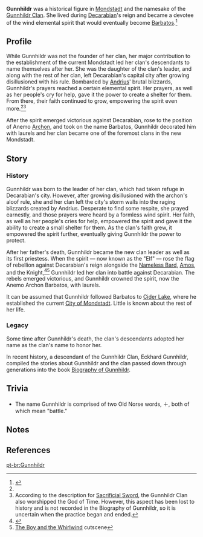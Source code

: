 {{Character Infobox
|image            = Gunnhildr Clan.png
|type             = Historical
|deceased         = Past
|name             = 
|realname         = 
|affiliation      = Gunnhildr Clan
|region           = Mondstadt
|title            = 
|voiceEN          = 
|voiceCN          = 
|voiceJP          = 
}}
'''Gunnhildr''' was a historical figure in [[Mondstadt]] and the namesake of the [[Gunnhildr Clan]]. She lived during [[Decarabian]]'s reign and became a devotee of the wind elemental spirit that would eventually become [[Barbatos]].<ref name="BoG">{{Ref/Book|Biography of Gunnhildr}}</ref>

==Profile==
While Gunnhildr was not the founder of her clan, her major contribution to the establishment of the current Mondstadt led her clan's descendants to name themselves after her. She was the daughter of the clan's leader, and along with the rest of her clan, left Decarabian's capital city after growing disillusioned with his rule. Bombarded by [[Andrius]]' brutal blizzards, Gunnhildr's prayers reached a certain elemental spirit. Her prayers, as well as her people's cry for help, gave it the power to create a shelter for them. From there, their faith continued to grow, empowering the spirit even more.<ref name="BoG" /><ref group="Note">According to the description for [[Sacrificial Sword]], the Gunnhildr Clan also worshipped the God of Time. However, this aspect has been lost to history and is not recorded in the Biography of Gunnhildr, so it is uncertain when the practice began and ended.</ref>

After the spirit emerged victorious against Decarabian, rose to the position of Anemo [[Archon]], and took on the name Barbatos, Gunnhildr decorated him with laurels and her clan became one of the foremost clans in the new Mondstadt.

==Story==
===History===
Gunnhildr was born to the leader of her clan, which had taken refuge in Decarabian's city. However, after growing disillusioned with the archon's aloof rule, she and her clan left the city's storm walls into the raging blizzards created by Andrius. Desperate to find some respite, she prayed earnestly, and those prayers were heard by a formless wind spirit. Her faith, as well as her people's cries for help, empowered the spirit and gave it the ability to create a small shelter for them. As the clan's faith grew, it empowered the spirit further, eventually giving Gunnhildr the power to protect.

After her father's death, Gunnhildr became the new clan leader as well as its first priestess. When the spirit &mdash; now known as the "Elf" &mdash; rose the flag of rebellion against Decarabian's reign alongside the [[Nameless Bard]], [[Amos]], and the Knight,<ref>{{Ref/Weapon|Amos' Bow}}</ref><ref> [[:File:Story Teaser The Boy and the Whirlwind｜Genshin Impact|The Boy and the Whirlwind]] cutscene</ref> Gunnhildr led her clan into battle against Decarabian. The rebels emerged victorious, and Gunnhildr crowned the spirit, now the Anemo Archon Barbatos, with laurels.

It can be assumed that Gunnhildr followed Barbatos to [[Cider Lake]], where he established the current [[City of Mondstadt]]. Little is known about the rest of her life.

===Legacy===
Some time after Gunnhildr's death, the clan's descendants adopted her name as the clan's name to honor her.

In recent history, a descendant of the Gunnhildr Clan, Eckhard Gunnhildr, compiled the stories about Gunnhildr and the clan passed down through generations into the book [[Biography of Gunnhildr]].

==Trivia==
*The name Gunnhildr is comprised of two Old Norse words, ''{{wt|gunnr||Old Norse}}''＋''{{wt|hildr||Old Norse}}'', both of which mean "battle."

==Notes==
{{Reflist|note=1}}

==References==
{{Reflist}}

[[pt-br:Gunnhildr]]